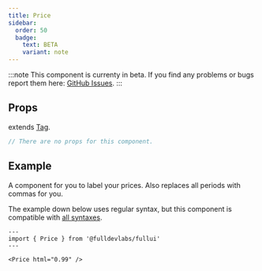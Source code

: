 ```yaml
---
title: Price
sidebar: 
  order: 50
  badge:
    text: BETA
    variant: note
---
```


:::note
This component is currenty in beta.
If you find any problems or bugs report them here: [GitHub Issues](https://github.com/fulldevlabs/fullui/issues).
:::

## Props
extends [Tag](/components/tag).
```ts
// There are no props for this component.
```

## Example
A component for you to label your prices. Also replaces all periods with commas for you.

The example down below uses regular syntax, but this component is compatible with [all syntaxes](/guides/components#syntax).

```astro live
---
import { Price } from '@fulldevlabs/fullui'
---

<Price html="0.99" />
```